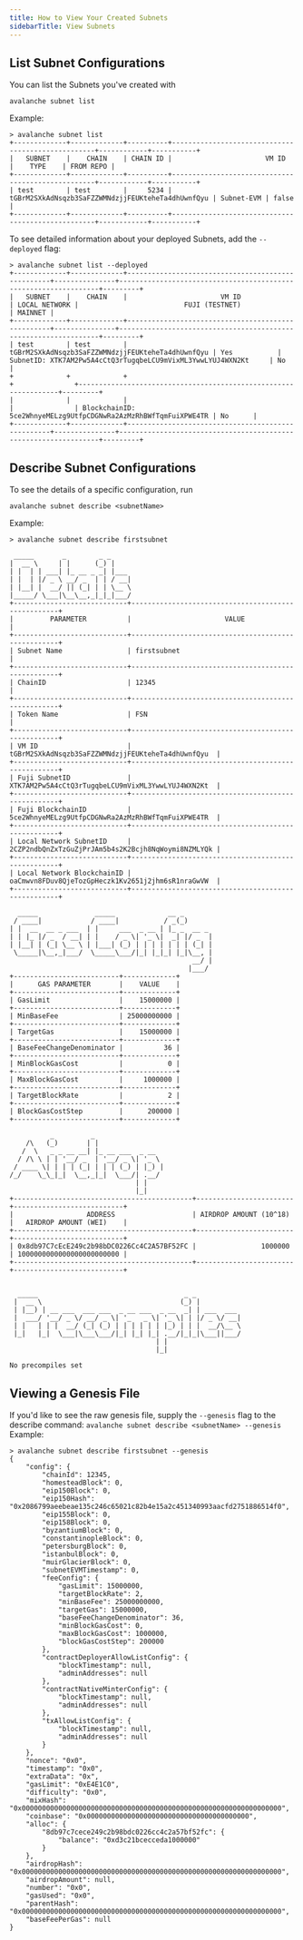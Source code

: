 ```yaml
---
title: How to View Your Created Subnets
sidebarTitle: View Subnets
---
```

## List Subnet Configurations
You can list the Subnets you've created with

`avalanche subnet list`

Example:


```
> avalanche subnet list
+-------------+-------------+----------+---------------------------------------------------+------------+-----------+
|   SUBNET    |    CHAIN    | CHAIN ID |                       VM ID                       |    TYPE    | FROM REPO |
+-------------+-------------+----------+---------------------------------------------------+------------+-----------+
| test        | test        |     5234 | tGBrM2SXkAdNsqzb3SaFZZWMNdzjjFEUKteheTa4dhUwnfQyu | Subnet-EVM | false     |
+-------------+-------------+----------+---------------------------------------------------+------------+-----------+
```

To see detailed information about your deployed Subnets, add the `--deployed` flag:

```
> avalanche subnet list --deployed
+-------------+-------------+---------------------------------------------------+---------------+-----------------------------------------------------------------+---------+
|   SUBNET    |    CHAIN    |                       VM ID                       | LOCAL NETWORK |                          FUJI (TESTNET)                         | MAINNET |
+-------------+-------------+---------------------------------------------------+---------------+-----------------------------------------------------------------+---------+
| test        | test        | tGBrM2SXkAdNsqzb3SaFZZWMNdzjjFEUKteheTa4dhUwnfQyu | Yes           | SubnetID: XTK7AM2Pw5A4cCtQ3rTugqbeLCU9mVixML3YwwLYUJ4WXN2Kt     | No      |
+             +             +                                                   +               +-----------------------------------------------------------------+---------+
|             |             |                                                   |               | BlockchainID: 5ce2WhnyeMELzg9UtfpCDGNwRa2AzMzRhBWfTqmFuiXPWE4TR | No      |
+-------------+-------------+---------------------------------------------------+---------------+-----------------------------------------------------------------+---------+

```
## Describe Subnet Configurations
To see the details of a specific configuration, run

`avalanche subnet describe <subnetName>`

Example:

```
> avalanche subnet describe firstsubnet

 _____       _        _ _
|  __ \     | |      (_) |
| |  | | ___| |_ __ _ _| |___
| |  | |/ _ \ __/ _  | | / __|
| |__| |  __/ || (_| | | \__ \
|_____/ \___|\__\__,_|_|_|___/
+----------------------------+----------------------------------------------------+
|         PARAMETER          |                       VALUE                        |
+----------------------------+----------------------------------------------------+
| Subnet Name                | firstsubnet                                        |
+----------------------------+----------------------------------------------------+
| ChainID                    | 12345                                              |
+----------------------------+----------------------------------------------------+
| Token Name                 | FSN                                                |
+----------------------------+----------------------------------------------------+
| VM ID                      | tGBrM2SXkAdNsqzb3SaFZZWMNdzjjFEUKteheTa4dhUwnfQyu  |
+----------------------------+----------------------------------------------------+
| Fuji SubnetID              | XTK7AM2Pw5A4cCtQ3rTugqbeLCU9mVixML3YwwLYUJ4WXN2Kt  |
+----------------------------+----------------------------------------------------+
| Fuji BlockchainID          | 5ce2WhnyeMELzg9UtfpCDGNwRa2AzMzRhBWfTqmFuiXPWE4TR  |
+----------------------------+----------------------------------------------------+
| Local Network SubnetID     | 2CZP2ndbQnZxTzGuZjPrJAm5b4s2K2Bcjh8NqWoymi8NZMLYQk |
+----------------------------+----------------------------------------------------+
| Local Network BlockchainID | oaCmwvn8FDuv8QjeTozGpHeczk1Kv2651j2jhm6sR1nraGwVW  |
+----------------------------+----------------------------------------------------+

  _____              _____             __ _
 / ____|            / ____|           / _(_)
| |  __  __ _ ___  | |     ___  _ __ | |_ _  __ _
| | |_ |/ _  / __| | |    / _ \| '_ \|  _| |/ _  |
| |__| | (_| \__ \ | |___| (_) | | | | | | | (_| |
 \_____|\__,_|___/  \_____\___/|_| |_|_| |_|\__, |
                                             __/ |
                                            |___/
+--------------------------+-------------+
|      GAS PARAMETER       |    VALUE    |
+--------------------------+-------------+
| GasLimit                 |    15000000 |
+--------------------------+-------------+
| MinBaseFee               | 25000000000 |
+--------------------------+-------------+
| TargetGas                |    15000000 |
+--------------------------+-------------+
| BaseFeeChangeDenominator |          36 |
+--------------------------+-------------+
| MinBlockGasCost          |           0 |
+--------------------------+-------------+
| MaxBlockGasCost          |     1000000 |
+--------------------------+-------------+
| TargetBlockRate          |           2 |
+--------------------------+-------------+
| BlockGasCostStep         |      200000 |
+--------------------------+-------------+

          _         _
    /\   (_)       | |
   /  \   _ _ __ __| |_ __ ___  _ __
  / /\ \ | | '__/ _  | '__/ _ \| '_ \
 / ____ \| | | | (_| | | | (_) | |_) |
/_/    \_\_|_|  \__,_|_|  \___/| .__/
                               | |
                               |_|
+--------------------------------------------+------------------------+---------------------------+
|                  ADDRESS                   | AIRDROP AMOUNT (10^18) |   AIRDROP AMOUNT (WEI)    |
+--------------------------------------------+------------------------+---------------------------+
| 0x8db97C7cEcE249c2b98bDC0226Cc4C2A57BF52FC |                1000000 | 1000000000000000000000000 |
+--------------------------------------------+------------------------+---------------------------+


  _____                                    _ _
 |  __ \                                  (_) |
 | |__) | __ ___  ___ ___  _ __ ___  _ __  _| | ___  ___
 |  ___/ '__/ _ \/ __/ _ \| '_   _ \| '_ \| | |/ _ \/ __|
 | |   | | |  __/ (_| (_) | | | | | | |_) | | |  __/\__ \
 |_|   |_|  \___|\___\___/|_| |_| |_| .__/|_|_|\___||___/
                                    | |
                                    |_|

No precompiles set
```
## Viewing a Genesis File

If you'd like to see the raw genesis file, supply the `--genesis` flag to the describe command:
`avalanche subnet describe <subnetName> --genesis`
Example:


```
> avalanche subnet describe firstsubnet --genesis
{
    "config": {
        "chainId": 12345,
        "homesteadBlock": 0,
        "eip150Block": 0,
        "eip150Hash": "0x2086799aeebeae135c246c65021c82b4e15a2c451340993aacfd2751886514f0",
        "eip155Block": 0,
        "eip158Block": 0,
        "byzantiumBlock": 0,
        "constantinopleBlock": 0,
        "petersburgBlock": 0,
        "istanbulBlock": 0,
        "muirGlacierBlock": 0,
        "subnetEVMTimestamp": 0,
        "feeConfig": {
            "gasLimit": 15000000,
            "targetBlockRate": 2,
            "minBaseFee": 25000000000,
            "targetGas": 15000000,
            "baseFeeChangeDenominator": 36,
            "minBlockGasCost": 0,
            "maxBlockGasCost": 1000000,
            "blockGasCostStep": 200000
        },
        "contractDeployerAllowListConfig": {
            "blockTimestamp": null,
            "adminAddresses": null
        },
        "contractNativeMinterConfig": {
            "blockTimestamp": null,
            "adminAddresses": null
        },
        "txAllowListConfig": {
            "blockTimestamp": null,
            "adminAddresses": null
        }
    },
    "nonce": "0x0",
    "timestamp": "0x0",
    "extraData": "0x",
    "gasLimit": "0xE4E1C0",
    "difficulty": "0x0",
    "mixHash": "0x0000000000000000000000000000000000000000000000000000000000000000",
    "coinbase": "0x0000000000000000000000000000000000000000",
    "alloc": {
        "8db97c7cece249c2b98bdc0226cc4c2a57bf52fc": {
            "balance": "0xd3c21bcecceda1000000"
        }
    },
    "airdropHash": "0x0000000000000000000000000000000000000000000000000000000000000000",
    "airdropAmount": null,
    "number": "0x0",
    "gasUsed": "0x0",
    "parentHash": "0x0000000000000000000000000000000000000000000000000000000000000000",
    "baseFeePerGas": null
}

```
